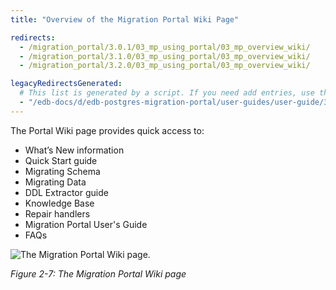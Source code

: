 ```yaml
---
title: "Overview of the Migration Portal Wiki Page"

redirects:
  - /migration_portal/3.0.1/03_mp_using_portal/03_mp_overview_wiki/
  - /migration_portal/3.1.0/03_mp_using_portal/03_mp_overview_wiki/
  - /migration_portal/3.2.0/03_mp_using_portal/03_mp_overview_wiki/

legacyRedirectsGenerated:
  # This list is generated by a script. If you need add entries, use the `legacyRedirects` key.
  - "/edb-docs/d/edb-postgres-migration-portal/user-guides/user-guide/3.0.1/mp_overview_wiki.html"
---
```


<div id="mp_overview_wiki" class="registered_link"></div>

The Portal Wiki page provides quick access to:

-   What’s New information
-   Quick Start guide
-   Migrating Schema
-   Migrating Data
-   DDL Extractor guide
-   Knowledge Base
-   Repair handlers
-   Migration Portal User's Guide
-   FAQs

![The Migration Portal Wiki page.](../images/mp_overview_wiki.png)

*Figure 2-7: The Migration Portal Wiki page*
